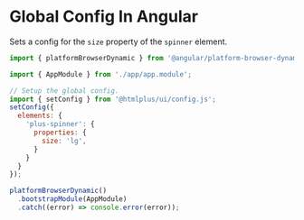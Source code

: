 # Global Config In Angular

Sets a config for the `size` property of the `spinner` element.

```js
import { platformBrowserDynamic } from '@angular/platform-browser-dynamic';

import { AppModule } from './app/app.module';

// Setup the global config.
import { setConfig } from '@htmlplus/ui/config.js';
setConfig({
  elements: {
    'plus-spinner': {
      properties: {
        size: 'lg',
      }
    }
  }
});

platformBrowserDynamic()
  .bootstrapModule(AppModule)
  .catch((error) => console.error(error));
```
